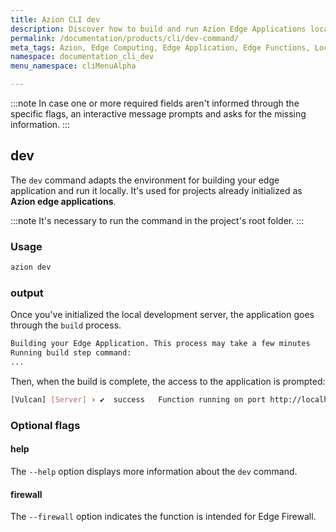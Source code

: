 ```yaml
---
title: Azion CLI dev
description: Discover how to build and run Azion Edge Applications locally using the dev command. Learn to link projects and use Edge Functions effectively.
permalink: /documentation/products/cli/dev-command/
meta_tags: Azion, Edge Computing, Edge Application, Edge Functions, Local Development Server, CLI, Dev Command, JavaScript, Edge Firewall
namespace: documentation_cli_dev
menu_namespace: cliMenuAlpha

---
```



:::note 
In case one or more required fields aren't informed through the specific flags, an interactive message prompts and asks for the missing information.
:::

## dev

The `dev` command adapts the environment for building your edge application and run it locally. It's used for projects already initialized as **Azion edge applications**.

<LinkButton link="/en/documentation/products/cli/link-command/" label="link an existing project to an Azion edge application" outlined /> 


:::note 
It's necessary to run the command in the project's root folder.
:::

### Usage

```sh
azion dev
```

### output 

Once you've initialized the local development server, the application goes through the `build` process.

```sh 
Building your Edge Application. This process may take a few minutes
Running build step command:
...
```

Then, when the build is complete, the access to the application is prompted: 

```sh
[Vulcan] [Server] › ✔  success   Function running on port http://localhost:3000 
```

### Optional flags

#### help

The `--help` option displays more information about the `dev` command.

#### firewall

The `--firewall` option indicates the function is intended for Edge Firewall.


<LinkButton link="/en/documentation/products/guides/edge-functions/first-steps/" label="edge functions for edge applications" outlined /> 


<br />

<LinkButton link="/en/documentation/products/secure/edge-firewall/edge-functions/" label="edge functions for edge firewall" outlined /> 





